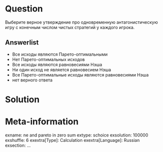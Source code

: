 ```r
```

Question
========
Выберите верное утверждение про одновременную антагонистическую игру с конечным числом чистых стратегий у каждого игрока. 

Answerlist
----------
*  Все исходы являются Парето-оптимальными 
*  Нет Парето-оптимальных исходов
*  Все исходы являются равновесиями Нэша
*  Ни один исход не является равновесием Нэша
*  Все Парето-оптимальные исходы являются равновесиями Нэша
*  нет верного ответа


Solution
========


Meta-information
================
exname: ne and pareto in zero sum
extype: schoice
exsolution: 100000
exshuffle: 6
exextra[Type]: Calculation
exextra[Language]: Russian
exsection: ...

